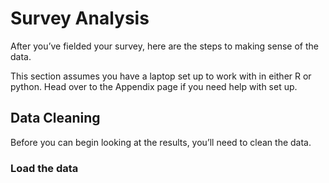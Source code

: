 # Survey Analysis {#analysis}

After you've fielded your survey, here are the steps to making sense of the data. 

This section assumes you have a laptop set up to work with in either R or python. Head over to the Appendix page if you need help with set up. 

## Data Cleaning  

Before you can begin looking at the results, you'll need to clean the data. 

### Load the data

```r

```


